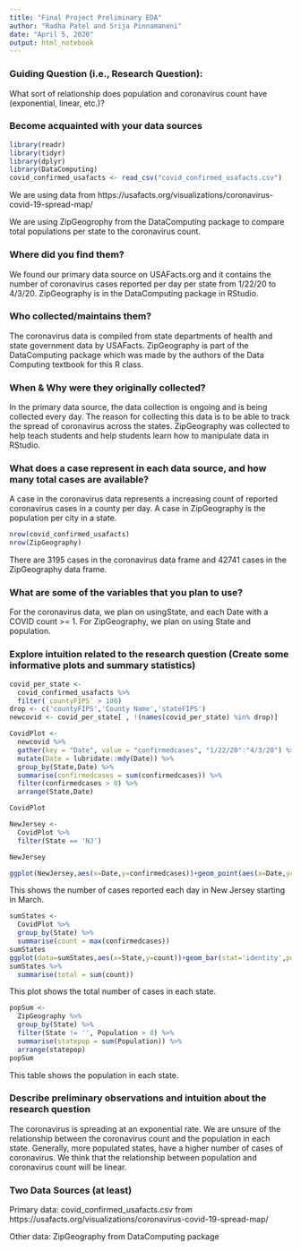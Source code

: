 ```yaml
---
title: "Final Project Preliminary EDA"
author: "Radha Patel and Srija Pinnamaneni"
date: "April 5, 2020"
output: html_notebook
---
```


### Guiding Question (i.e., Research Question):

What sort of relationship does population and coronavirus count have (exponential, linear, etc.)?

### Become acquainted with your data sources
```r
library(readr)
library(tidyr)
library(dplyr)
library(DataComputing)
covid_confirmed_usafacts <- read_csv("covid_confirmed_usafacts.csv")
```
We are using data from https://usafacts.org/visualizations/coronavirus-covid-19-spread-map/

We are using ZipGeogrophy from the DataComputing package to compare total populations per state to the coronavirus count.

### Where did you find them?

We found our primary data source on USAFacts.org and it contains the number of coronavirus cases reported per day per state from 1/22/20 to 4/3/20. ZipGeography is in the DataComputing package in RStudio. 

### Who collected/maintains them?

The coronavirus data is compiled from state departments of health and state government data by USAFacts. ZipGeography is part of the DataComputing package which was made by the authors of the Data Computing textbook for this R class.

### When & Why were they originally collected?

In the primary data source, the data collection is ongoing and is being collected every day. The reason for collecting this data is to be able to track the spread of coronavirus across the states. ZipGeography was collected to help teach students and help students learn how to manipulate data in RStudio. 

### What does a case represent in each data source, and how many total cases are available?

A case in the coronavirus data represents a increasing count of reported coronavirus cases in a county per day. A case in ZipGeography is the population per city in a state.
```r
nrow(covid_confirmed_usafacts)
nrow(ZipGeography)
```
There are 3195 cases in the coronavirus data frame and 42741 cases in the ZipGeography data frame.

### What are some of the variables that you plan to use?

For the coronavirus data, we plan on usingState, and each Date with a COVID count >= 1. For ZipGeography, we plan on using State and population.

### Explore intuition related to the research question (Create some informative plots and summary statistics)
```r
covid_per_state <-
  covid_confirmed_usafacts %>%
  filter(`countyFIPS` > 100)
drop <- c('countyFIPS','County Name','stateFIPS')
newcovid <- covid_per_state[ , !(names(covid_per_state) %in% drop)]

CovidPlot <-
  newcovid %>%
  gather(key = "Date", value = "confirmedcases", "1/22/20":"4/3/20") %>%
  mutate(Date = lubridate::mdy(Date)) %>%
  group_by(State,Date) %>%
  summarise(confirmedcases = sum(confirmedcases)) %>%
  filter(confirmedcases > 0) %>%
  arrange(State,Date)

CovidPlot

NewJersey <-
  CovidPlot %>%
  filter(State == 'NJ')

NewJersey

ggplot(NewJersey,aes(x=Date,y=confirmedcases))+geom_point(aes(x=Date,y=confirmedcases))
```
This shows the number of cases reported each day in New Jersey starting in March.

```r
sumStates <-
  CovidPlot %>%
  group_by(State) %>%
  summarise(count = max(confirmedcases))
sumStates
ggplot(data=sumStates,aes(x=State,y=count))+geom_bar(stat='identity',position='stack')
sumStates %>%
  summarise(total = sum(count))
```
This plot shows the total number of cases in each state.

```r
popSum <-
  ZipGeography %>%
  group_by(State) %>%
  filter(State != '', Population > 0) %>%
  summarise(statepop = sum(Population)) %>%
  arrange(statepop)
popSum
```
This table shows the population in each state.


### Describe preliminary observations and intuition about the research question

The coronavirus is spreading at an exponential rate. We are unsure of the relationship between the coronavirus count and the population in each state. Generally, more populated states, have a higher number of cases of coronavirus. We think that the relationship between population and coronavirus count will be linear.

### Two Data Sources (at least)

Primary data: covid_confirmed_usafacts.csv from https://usafacts.org/visualizations/coronavirus-covid-19-spread-map/

Other data: ZipGeography from DataComputing package

